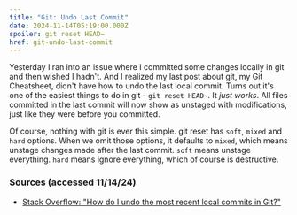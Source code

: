 ```yaml
---
title: "Git: Undo Last Commit"
date: 2024-11-14T05:19:00.000Z
spoiler: git reset HEAD~
href: git-undo-last-commit
---
```

Yesterday I ran into an issue where I committed some changes locally in git and then wished I hadn't. And I realized my last post about git, my Git Cheatsheet, didn't have how to undo the last local commit. Turns out it's one of the easiest things to do in git - `git reset HEAD~`. It *just works*. All files committed in the last commit will now show as unstaged with modifications, just like they were before you committed.

Of course, nothing with git is ever this simple. git reset has `soft`, `mixed` and `hard` options. When we omit those options, it defaults to `mixed`, which means unstage changes made after the last commit. `soft` means unstage everything. `hard` means ignore everything, which of course is destructive.

### Sources (accessed 11/14/24)
* [Stack Overflow: "How do I undo the most recent local commits in Git?"](https://stackoverflow.com/posts/927386/revisions)
